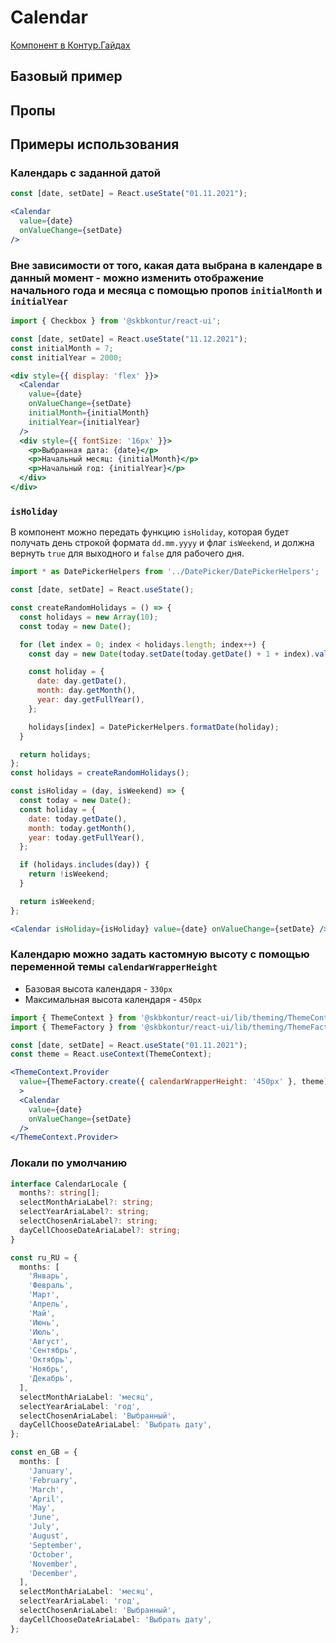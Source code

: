 
<Meta of={CalendarStories} />

# Calendar

[Компонент в Контур.Гайдах](https)

## Базовый пример
<Primary />

## Пропы
<Controls />

## Примеры использования

### Календарь с заданной датой

```jsx harmony
const [date, setDate] = React.useState("01.11.2021");

<Calendar
  value={date}
  onValueChange={setDate}
/>
```

### Вне зависимости от того, какая дата выбрана в календаре в данный момент - можно изменить отображение начального года и месяца с помощью пропов `initialMonth` и `initialYear`

```jsx harmony
import { Checkbox } from '@skbkontur/react-ui';

const [date, setDate] = React.useState("11.12.2021");
const initialMonth = 7;
const initialYear = 2000;

<div style={{ display: 'flex' }}>
  <Calendar
    value={date}
    onValueChange={setDate}
    initialMonth={initialMonth}
    initialYear={initialYear}
  />
  <div style={{ fontSize: '16px' }}>
    <p>Выбранная дата: {date}</p>
    <p>Начальный месяц: {initialMonth}</p>
    <p>Начальный год: {initialYear}</p>
  </div>
</div>
```

### `isHoliday`

В компонент можно передать функцию `isHoliday`, которая будет получать день строкой формата `dd.mm.yyyy` и флаг `isWeekend`, и должна вернуть `true` для выходного и `false` для рабочего дня.

```jsx harmony
import * as DatePickerHelpers from '../DatePicker/DatePickerHelpers';

const [date, setDate] = React.useState();

const createRandomHolidays = () => {
  const holidays = new Array(10);
  const today = new Date();

  for (let index = 0; index < holidays.length; index++) {
    const day = new Date(today.setDate(today.getDate() + 1 + index).valueOf());

    const holiday = {
      date: day.getDate(),
      month: day.getMonth(),
      year: day.getFullYear(),
    };

    holidays[index] = DatePickerHelpers.formatDate(holiday);
  }

  return holidays;
};
const holidays = createRandomHolidays();

const isHoliday = (day, isWeekend) => {
  const today = new Date();
  const holiday = {
    date: today.getDate(),
    month: today.getMonth(),
    year: today.getFullYear(),
  };

  if (holidays.includes(day)) {
    return !isWeekend;
  }

  return isWeekend;
};

<Calendar isHoliday={isHoliday} value={date} onValueChange={setDate} />;
```


### Календарю можно задать кастомную высоту с помощью переменной темы `calendarWrapperHeight`
- Базовая высота календаря - `330px`
- Максимальная высота календаря - `450px`
```jsx harmony
import { ThemeContext } from '@skbkontur/react-ui/lib/theming/ThemeContext';
import { ThemeFactory } from '@skbkontur/react-ui/lib/theming/ThemeFactory';

const [date, setDate] = React.useState("01.11.2021");
const theme = React.useContext(ThemeContext);

<ThemeContext.Provider
  value={ThemeFactory.create({ calendarWrapperHeight: '450px' }, theme)}
  >
  <Calendar
    value={date}
    onValueChange={setDate}
  />
</ThemeContext.Provider>
```

### Локали по умолчанию

```typescript static
interface CalendarLocale {
  months?: string[];
  selectMonthAriaLabel?: string;
  selectYearAriaLabel?: string;
  selectChosenAriaLabel?: string;
  dayCellChooseDateAriaLabel?: string;
}

const ru_RU = {
  months: [
    'Январь',
    'Февраль',
    'Март',
    'Апрель',
    'Май',
    'Июнь',
    'Июль',
    'Август',
    'Сентябрь',
    'Октябрь',
    'Ноябрь',
    'Декабрь',
  ],
  selectMonthAriaLabel: 'месяц',
  selectYearAriaLabel: 'год',
  selectChosenAriaLabel: 'Выбранный',
  dayCellChooseDateAriaLabel: 'Выбрать дату',
};

const en_GB = {
  months: [
    'January',
    'February',
    'March',
    'April',
    'May',
    'June',
    'July',
    'August',
    'September',
    'October',
    'November',
    'December',
  ],
  selectMonthAriaLabel: 'месяц',
  selectYearAriaLabel: 'год',
  selectChosenAriaLabel: 'Выбранный',
  dayCellChooseDateAriaLabel: 'Выбрать дату',
};
```
